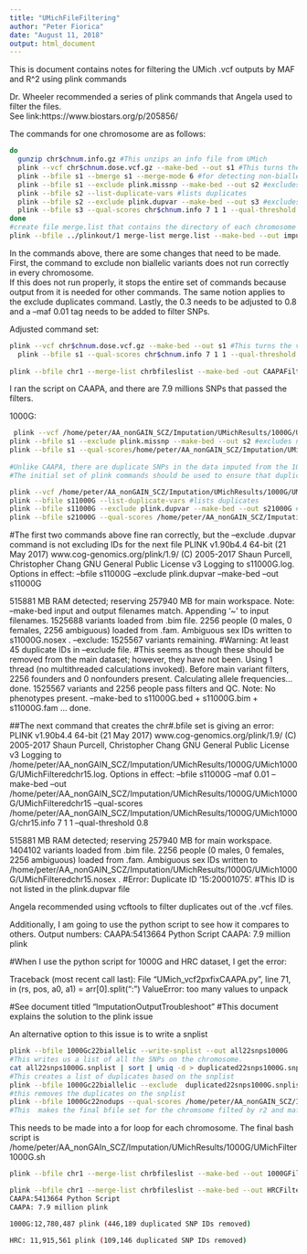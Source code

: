 ```yaml
---
title: "UMichFileFiltering"
author: "Peter Fiorica"
date: "August 11, 2018"
output: html_document
---
```


This is document contains notes for filtering the UMich .vcf outputs by MAF and R^2 using plink commands

Dr. Wheeler recommended a series of plink commands that Angela used to filter the files.  
See link:https://www.biostars.org/p/205856/

The commands for one chromosome are as follows:
```bash
do
  gunzip chr$chnum.info.gz #This unzips an info file from UMich
  plink --vcf chr$chnum.dose.vcf.gz --make-bed --out s1 #This turns the vcf doses into bfiles #note that they will not have phenotypes associated with them 
  plink --bfile s1 --bmerge s1 --merge-mode 6 #for detecting non-biallelic variants
  plink --bfile s1 --exclude plink.missnp --make-bed --out s2 #excludes non-biallelic variants
  plink --bfile s2 --list-duplicate-vars #lists duplicates
  plink --bfile s2 --exclude plink.dupvar --make-bed --out s3 #excludes duplicates
  plink --bfile s3 --qual-scores chr$chnum.info 7 1 1 --qual-threshold 0.3 --make-bed --out  ../plinkout/chr$chnum #Filters by an r^2 of .3
done
#create file merge.list that contains the directory of each chromosome
plink --bfile ../plinkout/1 merge-list merge.list --make-bed --out imputepostqc
```

In the commands above, there are some changes that need to be made.
First, the command to exclude non biallelic variants does not run correctly in every chromosome.  
If this does not run properly, it stops the entire set of commands because output from it is needed for other commands. The same notion applies to the exclude duplicates command.
Lastly, the 0.3 needs to be adjusted to 0.8 and a --maf 0.01 tag needs to be added to filter SNPs.

Adjusted command set:
```bash
plink --vcf chr$chnum.dose.vcf.gz --make-bed --out s1 #This turns the vcf doses into bfiles #note that they will not have phenotypes associated with them
  plink --bfile s1 --qual-scores chr$chnum.info 7 1 1 --qual-threshold 0.8 --maf 0.01 --make-bed --out  ../plinkout/chr$chnum
  
plink --bfile chr1 --merge-list chrbfileslist --make-bed -out CAAPAFiltered
```

I ran the script on CAAPA, and there are 7.9 millions SNPs that passed the filters.

1000G:
```bash
 plink --vcf /home/peter/AA_nonGAIN_SCZ/Imputation/UMichResults/1000G/UMich1000G/chr${chnum}.dose.vcf.gz --make-bed --out s1
plink --bfile s1 --exclude plink.missnp --make-bed --out s2 #excludes non-biallelic variants
plink --bfile s1 --qual-scores/home/peter/AA_nonGAIN_SCZ/Imputation/UMichResults/1000G/UMich1000G/chr${chnum}.info 7 1 1 --qual-threshold 0.8 --maf 0.01 --make-bed --out /home/peter/AA_nonGAIN_SCZ/Imputation/UMichResults/1000G/UMich1000G/UMichFiltered/chr${chnum}
                
#Unlike CAAPA, there are duplicate SNPs in the data imputed from the 1000G reference panel.  
#The initial set of plink commands should be used to ensure that duplicates are removed from the dataset before making 

plink --vcf /home/peter/AA_nonGAIN_SCZ/Imputation/UMichResults/1000G/UMich1000G/chr${chnum}.dose.vcf.gz --biallelic-only --make-bed --out s11000G
plink --bfile s11000G --list-duplicate-vars #lists duplicates 
plink --bfile s11000G --exclude plink.dupvar --make-bed --out s21000G #excludes duplicates
plink --bfile s21000G --qual-scores /home/peter/AA_nonGAIN_SCZ/Imputation/UMichResults/1000G/UMich1000G/chr$chnum.info 7 1 1 --qual-threshold 0.8 --maf 0.01 --make-bed  --out /home/peter/AA_nonGAIN_SCZ/Imputation/UMichResults/1000G/UMich1000G/UMichFiltered/chr${chnum}
```

#The first two commands above fine ran correctly, but the --exclude .dupvar command is not excluding IDs for the next file
PLINK v1.90b4.4 64-bit (21 May 2017)           www.cog-genomics.org/plink/1.9/
(C) 2005-2017 Shaun Purcell, Christopher Chang   GNU General Public License v3
Logging to s11000G.log.
Options in effect:
  --bfile s11000G
  --exclude plink.dupvar
  --make-bed
  --out s11000G

515881 MB RAM detected; reserving 257940 MB for main workspace.
Note: --make-bed input and output filenames match.  Appending '~' to input
filenames.
1525688 variants loaded from .bim file.
2256 people (0 males, 0 females, 2256 ambiguous) loaded from .fam.
Ambiguous sex IDs written to s11000G.nosex .
--exclude: 1525567 variants remaining.
#Warning: At least 45 duplicate IDs in --exclude file. #This seems as though these should be removed from the main dataset; however, they have not been.
Using 1 thread (no multithreaded calculations invoked).
Before main variant filters, 2256 founders and 0 nonfounders present.
Calculating allele frequencies... done.
1525567 variants and 2256 people pass filters and QC.
Note: No phenotypes present.
--make-bed to s11000G.bed + s11000G.bim + s11000G.fam ... done.

##The next command that creates the chr#.bfile set is giving an error:
PLINK v1.90b4.4 64-bit (21 May 2017)           www.cog-genomics.org/plink/1.9/
(C) 2005-2017 Shaun Purcell, Christopher Chang   GNU General Public License v3
Logging to /home/peter/AA_nonGAIN_SCZ/Imputation/UMichResults/1000G/UMich1000G/UMichFilteredchr15.log.
Options in effect:
  --bfile s11000G
  --maf 0.01
  --make-bed
  --out /home/peter/AA_nonGAIN_SCZ/Imputation/UMichResults/1000G/UMich1000G/UMichFilteredchr15
  --qual-scores /home/peter/AA_nonGAIN_SCZ/Imputation/UMichResults/1000G/UMich1000G/chr15.info 7 1 1
  --qual-threshold 0.8

515881 MB RAM detected; reserving 257940 MB for main workspace.
1404102 variants loaded from .bim file.
2256 people (0 males, 0 females, 2256 ambiguous) loaded from .fam.
Ambiguous sex IDs written to
/home/peter/AA_nonGAIN_SCZ/Imputation/UMichResults/1000G/UMich1000G/UMichFilteredchr15.nosex
.
#Error: Duplicate ID '15:20001075'.
#This ID is not listed in the plink.dupvar file

Angela recommended using vcftools to filter duplicates out of the .vcf files.

Additionally, I am going to use the python script to see how it compares to others.
Output numbers:
CAAPA:5413664 Python Script
CAAPA: 7.9 million plink

#When I use the python script for 1000G and HRC dataset, I get the error:

Traceback (most recent call last):
  File "UMich_vcf2pxfixCAAPA.py", line 71, in <module>
    (rs, pos, a0, a1) = arr[0].split(":")
ValueError: too many values to unpack

#See document titled "ImputationOutputTroubleshoot"
#This document explains the solution to the plink issue

An alternative option to this issue is to write a snplist
```bash
plink --bfile 1000Gc22biallelic --write-snplist --out all22snps1000G
#This writes us a list of all the SNPs on the chromosome.
cat all22snps1000G.snplist | sort | uniq -d > duplicated22snps1000G.snplist
#This creates a list of duplicates based on the snplist
plink --bfile 1000Gc22biallelic --exclude  duplicated22snps1000G.snplist --make-bed --out 1000Gc22nodups
#this removes the duplicates on the snplist
plink --bfile 1000Gc22nodups --qual-scores /home/peter/AA_nonGAIN_SCZ/Imputation/UMichResults/1000G/UMich1000G/chr22.info 7 1 1 --qual-threshold 0.8 --maf 0.01 --make-bed  --out /home/peter/AA_nonGAIN_SCZ/Imputation/UMichResults/1000G/UMich1000G/UMichFiltered/chr22
#This  makes the final bfile set for the chromsome filted by r2 and maf
```
This needs to be made into a for loop for each chromosome.
The final bash script is /home/peter/AA_nonGAIn_SCZ/Imputation/UMichResults/1000G/UMichFilter1000G.sh

```bash
plink --bfile chr1 --merge-list chrbfileslist --make-bed --out 1000GFilteredPlink

plink --bfile chr1 --merge-list chrbfileslist --make-bed --out HRCFilteredPlink
CAAPA:5413664 Python Script
CAAPA: 7.9 million plink

1000G:12,780,487 plink (446,189 duplicated SNP IDs removed)

HRC: 11,915,561 plink (109,146 duplicated SNP IDs removed)
```

